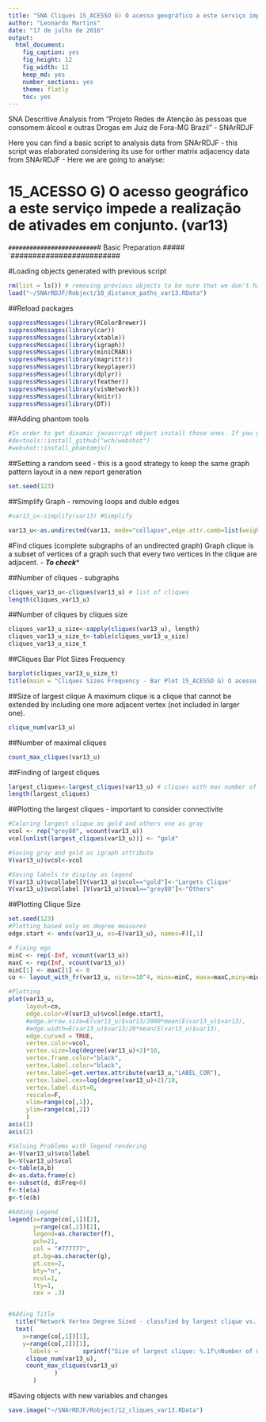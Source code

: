 ```yaml
---
title: "SNA Cliques 15_ACESSO G) O acesso geográfico a este serviço impede a realização de ativades em conjunto. (var13) "
author: "Leonardo Martins"
date: "17 de julho de 2016"
output: 
  html_document: 
    fig_caption: yes
    fig_height: 12
    fig_width: 12
    keep_md: yes
    number_sections: yes
    theme: flatly
    toc: yes
---
```

SNA Descritive Analysis from "Projeto Redes de Atenção às pessoas que consomem álcool e outras Drogas em Juiz de Fora-MG   Brazil"  - SNArRDJF

Here you can find a basic script to analysis data from SNArRDJF - this script was elaborated considering its use for orther matrix adjacency data from SNArRDJF - Here we are going to analyse:

# 15_ACESSO G) O acesso geográfico a este serviço impede a realização de ativades em conjunto. (var13) 

`#########################
`# Basic Preparation #####
`#########################

#Loading objects generated with previous script 
```r
rm(list = ls()) # removing previous objects to be sure that we don't have objects conflicts name
load("~/SNArRDJF/Robject/10_distance_paths_var13.RData")
```
##Reload packages
```r
suppressMessages(library(RColorBrewer))
suppressMessages(library(car))
suppressMessages(library(xtable))
suppressMessages(library(igraph))
suppressMessages(library(miniCRAN))
suppressMessages(library(magrittr))
suppressMessages(library(keyplayer))
suppressMessages(library(dplyr))
suppressMessages(library(feather))
suppressMessages(library(visNetwork))
suppressMessages(library(knitr))
suppressMessages(library(DT))
```
##Adding phantom tools
```r
#In order to get dinamic javascript object install those ones. If you get problems installing go to Stackoverflow.com and type your error to discover what to do. In some cases the libraries need to be intalled in outside R libs.
#devtools::install_github("wch/webshot")
#webshot::install_phantomjs()
```
##Setting a random seed - this is a good strategy to keep the same graph pattern layout in a new report generation
```r
set.seed(123)
```

##Simplify Graph - removing loops and duble edges 
```r
#var13_u<-simplify(var13) #Simplify

var13_u<-as.undirected(var13, mode="collapse",edge.attr.comb=list(weight="mean","ignore"))
```

#Find cliques (complete subgraphs of an undirected graph)
Graph clique is a subset of vertices of a graph such that every two vertices in the clique are adjacent. - ***To check****

##Number of cliques - subgraphs
```r
cliques_var13_u<-cliques(var13_u) # list of cliques 
length(cliques_var13_u)
```
##Number of cliques by cliques size
```r
cliques_var13_u_size<-sapply(cliques(var13_u), length) 
cliques_var13_u_size_t<-table(cliques_var13_u_size)
cliques_var13_u_size_t
```

##Cliques Bar Plot Sizes Frequency
```r
barplot(cliques_var13_u_size_t)
title(main = "Cliques Sizes Frequency - Bar Plot 15_ACESSO G) O acesso geográfico a este serviço impede a realização de ativades em conjunto. (var13) ", font.main = 4)
```

##Size of largest clique 
A maximum clique is a clique that cannot be extended by including one more adjacent vertex (not included in larger one). 
```r
clique_num(var13_u)
```
##Number of maximal cliques
```r
count_max_cliques(var13_u)
```
##Finding of largest cliques
```r
largest_cliques<-largest_cliques(var13_u) # cliques with max number of nodes
length(largest_cliques)
```

##Plotting the largest cliques - important to consider connectivite 
```r
#Coloring largest clique as gold and others one as gray
vcol <- rep("grey80", vcount(var13_u))
vcol[unlist(largest_cliques(var13_u))] <- "gold"

#Saving gray and gold as igraph attribute
V(var13_u)$vcol<-vcol

#Saving labels to display as legend
V(var13_u)$vcollabel[V(var13_u)$vcol=="gold"]<-"Largets Clique"
V(var13_u)$vcollabel [V(var13_u)$vcol=="grey80"]<-"Others"
```
##Plotting Clique Size
```r
set.seed(123)
#Plotting based only on degree measures 
edge.start <- ends(var13_u, es=E(var13_u), names=F)[,1]

# Fixing ego
minC <- rep(-Inf, vcount(var13_u))
maxC <- rep(Inf, vcount(var13_u))
minC[1] <- maxC[1] <- 0
co <- layout_with_fr(var13_u, niter=10^4, minx=minC, maxx=maxC,miny=minC, maxy=maxC, weights=E(var13_u)$var13)

#Plotting
plot(var13_u, 
     layout=co,
     edge.color=V(var13_u)$vcol[edge.start],
     #edge.arrow.size=E(var13_u)$var13/2000*mean(E(var13_u)$var13),
     #edge.width=E(var13_u)$var13/20*mean(E(var13_u)$var13),
     edge.curved = TRUE,
     vertex.color=vcol,
     vertex.size=log(degree(var13_u)+2)*10,
     vertex.frame.color="black",
     vertex.label.color="black",
     vertex.label=get.vertex.attribute(var13_u,"LABEL_COR"),
     vertex.label.cex=log(degree(var13_u)+2)/10,
     vertex.label.dist=0,
     rescale=F,
     xlim=range(co[,1]), 
     ylim=range(co[,2])
     )
axis(1)
axis(2)

#Solving Problems with legend rendering 
a<-V(var13_u)$vcollabel
b<-V(var13_u)$vcol
c<-table(a,b)
d<-as.data.frame(c)
e<-subset(d, d$Freq>0)
f<-t(e$a)
g<-t(e$b)

#Adding Legend
legend(x=range(co[,1])[2], 
       y=range(co[,2])[2],
       legend=as.character(f),
       pch=21,
       col = "#777777", 
       pt.bg=as.character(g),
       pt.cex=2,
       bty="n", 
       ncol=1,
       lty=1,
       cex = .3)


#Adding Title
  title("Network Vertex Degree Sized - classfied by largest clique vs. others", sub = "Source: from authors ")  
  text( 
    x=range(co[,1])[1],
    y=range(co[,2])[1], 
      labels =       sprintf("Size of largest clique: %.1f\nNumber of maximal cliques: %.1f",
     clique_num(var13_u), 
     count_max_cliques(var13_u)
             )
       )
```
#Saving objects with new variables and changes
```r
save.image("~/SNArRDJF/Robject/12_cliques_var13.RData") 
```


